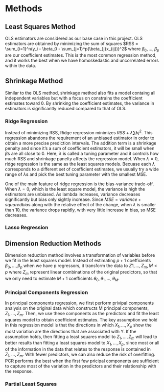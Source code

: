 # Methods

## Least Squares Method

OLS estimators are considered as our base case in this project. OLS estimators are obtained by minimizing the sum of squares $RSS = \sum_{i=1}^n(y_i - \beta_0 - \sum_{j=1}^p(\beta_{j}x_{ij}))^2$ where $\beta_0, ..., \beta_p$ are our coefficient estimates. This is the most common regression method, and it works the best when we have homoskedastic and uncorrelated errors within the data.

## Shrinkage Method

Similar to the OLS method, shrinkage method also fits a model containg all independent variables but with a focus on constrains the coefficient estimates toward 0. By shrinking the coefficient estimates, the variance in estimators is significantly reduced compared to that of OLS. 

### Ridge Regression 

Instead of minimizing RSS, Ridge regression minimizes $RSS + \lambda \sum bj^2$. This regression abandons the requirement of an unbiased estimator in order to obtain a more precise prediction intervals. The addition term is a shrinkage penalty and since it's a sum of coefficient estimators, it will be small when $\beta$s are all close to 0. Here, $\lambda$ is called a tuning parameter and it controls how much RSS and shrinkage panelty affects the regression model. When $\lambda = 0$, ridge regression is the same as the least squares models. Becuase each $\lambda$ corresponds to a different set of coefficient estimates, we usually try a wide range of $\lambda$s and pick the best tuning parameter with the smallest MSE. 

One of the main feature of ridge regression is the bias-variance trade-off. When $\lambda = 0$, which is the least square model, the variance is high the estimators are unbiased. As lambda increases, variance decreases significantly but bias only sightly increase. Since $MSE = variance + squared bias$ along with the relative effect of the change, when $\lambda$ is smaller than 10, the variance drops rapidly, with very little increase in bias, so MSE decreases. 

### Lasso Regression


## Dimension Reduction Methods

Dimension reduction method involves a transformation of variables before we fit in the least squares model. Instead of estimating $p + 1$ coefficients $\beta_0, ..., \beta_p$ when we have p regressors, it transform the data to $Z1, ..., Z_m, M < p$ where $Z_m$ represent linear combinations of the original predictors, so that we only need to estimate $M + 1$ coefficients $\theta_0, \theta_1, ..., \theta_M$. 

### Principal Components Regression

In principal components regression, we first perform privipal components analysis on the original data which constructs M principal components, $Z_1, ..., Z_m$. Then, we use these components as the predictors and fit the least squares model to obtain coefficient estimates. The key assumption we hold in this regression model is that the directions in which $X_1, ..., X_p$ show the most variation are the directions that are associated with Y. If the assumption holds, then fitting a least squares model to $Z_1, ..., Z_m$ will lead to better results than fitting a least squares model to $X_1, ..., X_p$, since most or all of the information in the data that relates to the response is contained in $Z_1, ..., Z_m$. With fewer predictors, we can also reduce the risk of overfitting. PCR performs the best when the first few pricipal components are sufficient to capture most of the variation in the predictors and their relationship with the response.

### Partial Least Squares


